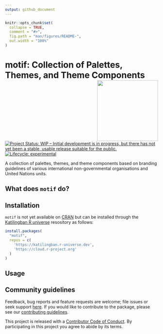 ```yaml
---
output: github_document
---
```


<!-- README.md is generated from README.Rmd. Please edit that file -->

```r
knitr::opts_chunk$set(
  collapse = TRUE,
  comment = "#>",
  fig.path = "man/figures/README-",
  out.width = "100%"
)
```

# motif: Collection of Palettes, Themes, and Theme Components <img src="man/figures/logo.png" width="200" align="right" />

<!-- badges: start -->
[![Project Status: WIP – Initial development is in progress, but there has not yet been a stable, usable release suitable for the public.](https://www.repostatus.org/badges/latest/wip.svg)](https://www.repostatus.org/#wip)
[![Lifecycle: experimental](https://img.shields.io/badge/lifecycle-experimental-orange.svg)](https://lifecycle.r-lib.org/articles/stages.html#experimental)
<!-- badges: end -->

A collection of palettes, themes, and theme components based on branding guidelines of various international non-governmental organisations and United Nations units.

## What does `motif` do?

## Installation

`motif` is not yet available on [CRAN](https://cran.r-project.org) but can be installed through the [Katilingban R universe](https://katilingban.r-universe.dev) resository as follows:

```R
install.packages(
  "motif", 
  repos = c(
    'https://katilingban.r-universe.dev', 
    'https://cloud.r-project.org'
  )
)
```

## Usage


## Community guidelines

Feedback, bug reports and feature requests are welcome; file issues or seek support [here](https://github.com/katilingban/motif/issues). If you would like to contribute to the package, please see our [contributing guidelines](https://katilingban.io/motif/CONTRIBUTING.html).

This project is released with a [Contributor Code of Conduct](https://katilingban.io/motif/CODE_OF_CONDUCT.html). By participating in this project you agree to abide by its terms.

